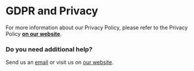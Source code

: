 # GDPR and Privacy

For more information about our Privacy Policy, please refer to the Privacy Policy **[on our website](https://welcome.alkem.io/privacy/)**.

### Do you need additional help?

Send us an [email](mailto:info@alkem.io) or visit us on [our website](https://welcome.alkem.io/contact).
